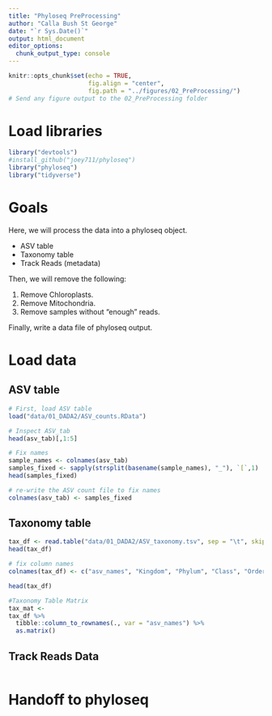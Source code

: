 ```yaml
---
title: "Phyloseq PreProcessing"
author: "Calla Bush St George"
date: "`r Sys.Date()`"
output: html_document
editor_options: 
  chunk_output_type: console
---
```


```r
knitr::opts_chunk$set(echo = TRUE,
                      fig.align = "center",
                      fig.path = "../figures/02_PreProcessing/")
# Send any figure output to the 02_PreProcessing folder
```


# Load libraries
```r
library("devtools")
#install_github("joey711/phyloseq")
library("phyloseq")
library("tidyverse")
```

# Goals

Here, we will process the data into a phyloseq object.

- ASV table
- Taxonomy table
- Track Reads (metadata)

Then, we will remove the following:

1. Remove Chloroplasts.
2. Remove Mitochondria.
3. Remove samples without "enough" reads.

Finally, write a data file of phyloseq output. 

# Load data

## ASV table
```r
# First, load ASV table
load("data/01_DADA2/ASV_counts.RData")

# Inspect ASV_tab
head(asv_tab)[,1:5]

# Fix names
sample_names <- colnames(asv_tab)
samples_fixed <- sapply(strsplit(basename(sample_names), "_"), `[`,1)
head(samples_fixed)

# re-write the ASV count file to fix names
colnames(asv_tab) <- samples_fixed

```

## Taxonomy table
```r
tax_df <- read.table("data/01_DADA2/ASV_taxonomy.tsv", sep = "\t", skip = 1)
head(tax_df)

# fix column names
colnames(tax_df) <- c("asv_names", "Kingdom", "Phylum", "Class", "Order", "Family", "Genus", "Species", "ASV", "ASVseq")

head(tax_df)

#Taxonomy Table Matrix
tax_mat <-
tax_df %>%
  tibble::column_to_rownames(., var = "asv_names") %>%
  as.matrix()
```

## Track Reads Data
```r

```

# Handoff to phyloseq
```r

```




